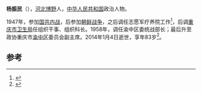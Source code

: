 '''杨振民'''（{{bd|1947年|1月|2014年|1月4日|catIdx=Yang}}），[[河北|河北]][[博野|博野]]人，[[中华人民共和国|中华人民共和国]]政治人物。

1947年，参加[[国共内战|国共内战]]，后参加[[朝鲜战争|朝鲜战争]]，之后调任志愿军疗养院工作<ref>{{cite news|author=孙仁德|title=我与渝中区政协一起走过的历程|url=http://www.cqzx.gov.cn/zhuanti/znq/news_detail.aspx?class=210&id=3093&ArticlePage=1|accessdate=2014-05-30|newspaper=中国人民政治协商会议重庆市委员会|deadurl=yes|archiveurl=https://web.archive.org/web/20140531124716/http://www.cqzx.gov.cn/zhuanti/znq/news_detail.aspx?class=210&id=3093&ArticlePage=1|archivedate=2014年5月31日|df=}}</ref>，后调[[重庆市卫生局|重庆市卫生局]]任组织干事、组织科长。1958年，调任渝中区委统战部长；最后升至政协重庆市[[渝中区|渝中区]]委员会副主席。2014年1月4日逝世，享年83岁<ref>{{cite news|title=杨振民同志逝世|url=http://cpc.people.com.cn/n/2014/0105/c87393-24026818.html|accessdate=2014-05-30|newspaper=人民网|archive-date=2019-06-12|archive-url=https://web.archive.org/web/20190612172443/http://cpc.people.com.cn/n/2014/0105/c87393-24026818.html|dead-url=no}}</ref>。

==参考==
{{reflist}}
{{中国政治人物小作品}}